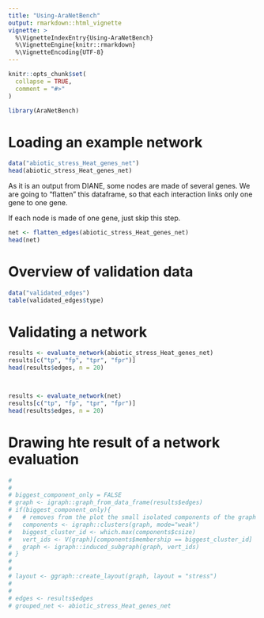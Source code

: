 ```yaml
---
title: "Using-AraNetBench"
output: rmarkdown::html_vignette
vignette: >
  %\VignetteIndexEntry{Using-AraNetBench}
  %\VignetteEngine{knitr::rmarkdown}
  %\VignetteEncoding{UTF-8}
---
```


```r
knitr::opts_chunk$set(
  collapse = TRUE,
  comment = "#>"
)
```

```r
library(AraNetBench)
```

# Loading an example network

```r
data("abiotic_stress_Heat_genes_net")
head(abiotic_stress_Heat_genes_net)
```

As it is an output from DIANE, some nodes are made of several genes.
We are going to "flatten" this dataframe, so that each interaction links only one gene to one gene.

If each node is made of one gene, just skip this step.

```r
net <- flatten_edges(abiotic_stress_Heat_genes_net)
head(net)
```


# Overview of validation data

```r
data("validated_edges")
table(validated_edges$type)
```


# Validating a network


```r
results <- evaluate_network(abiotic_stress_Heat_genes_net)
results[c("tp", "fp", "tpr", "fpr")]
head(results$edges, n = 20)



results <- evaluate_network(net)
results[c("tp", "fp", "tpr", "fpr")]
head(results$edges, n = 20)
```



# Drawing hte result of a network evaluation


```r
# 
# 
# biggest_component_only = FALSE
# graph <- igraph::graph_from_data_frame(results$edges)
# if(biggest_component_only){
#   # removes from the plot the small isolated components of the graph
#   components <- igraph::clusters(graph, mode="weak")
#   biggest_cluster_id <- which.max(components$csize)
#   vert_ids <- V(graph)[components$membership == biggest_cluster_id]
#   graph <- igraph::induced_subgraph(graph, vert_ids)
# }
# 
# 
# layout <- ggraph::create_layout(graph, layout = "stress")
# 
# 
# edges <- results$edges
# grouped_net <- abiotic_stress_Heat_genes_net

```


